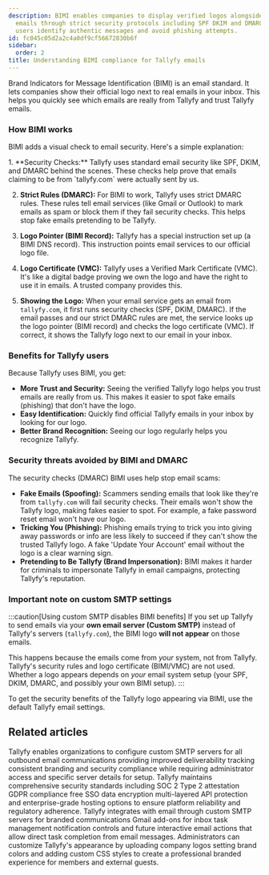 ```yaml
---
description: BIMI enables companies to display verified logos alongside legitimate
  emails through strict security protocols including SPF DKIM and DMARC while helping
  users identify authentic messages and avoid phishing attempts.
id: fc045c05d2a2c4a0df9cf56672830b6f
sidebar:
  order: 2
title: Understanding BIMI compliance for Tallyfy emails
---
```



Brand Indicators for Message Identification (BIMI) is an email standard. It lets companies show their official logo next to real emails in your inbox. This helps you quickly see which emails are really from Tallyfy and trust Tallyfy emails.

### How BIMI works

BIMI adds a visual check to email security. Here's a simple explanation:

<Steps>
1.  **Security Checks:**
    Tallyfy uses standard email security like SPF, DKIM, and DMARC behind the scenes. These checks help prove that emails claiming to be from `tallyfy.com` were actually sent by us.

2.  **Strict Rules (DMARC):**
    For BIMI to work, Tallyfy uses strict DMARC rules. These rules tell email services (like Gmail or Outlook) to mark emails as spam or block them if they fail security checks. This helps stop fake emails pretending to be Tallyfy.

3.  **Logo Pointer (BIMI Record):**
    Tallyfy has a special instruction set up (a BIMI DNS record). This instruction points email services to our official logo file.

4.  **Logo Certificate (VMC):**
    Tallyfy uses a Verified Mark Certificate (VMC). It's like a digital badge proving we own the logo and have the right to use it in emails. A trusted company provides this.

5.  **Showing the Logo:**
    When your email service gets an email from `tallyfy.com`, it first runs security checks (SPF, DKIM, DMARC). If the email passes and our strict DMARC rules are met, the service looks up the logo pointer (BIMI record) and checks the logo certificate (VMC). If correct, it shows the Tallyfy logo next to our email in your inbox.
</Steps>

### Benefits for Tallyfy users

Because Tallyfy uses BIMI, you get:

*   **More Trust and Security:** Seeing the verified Tallyfy logo helps you trust emails are really from us. This makes it easier to spot fake emails (phishing) that don't have the logo.
*   **Easy Identification:** Quickly find official Tallyfy emails in your inbox by looking for our logo.
*   **Better Brand Recognition:** Seeing our logo regularly helps you recognize Tallyfy.

### Security threats avoided by BIMI and DMARC

The security checks (DMARC) BIMI uses help stop email scams:

*   **Fake Emails (Spoofing):** Scammers sending emails that look like they're from `tallyfy.com` will fail security checks. Their emails won't show the Tallyfy logo, making fakes easier to spot. For example, a fake password reset email won't have our logo.
*   **Tricking You (Phishing):** Phishing emails trying to trick you into giving away passwords or info are less likely to succeed if they can't show the trusted Tallyfy logo. A fake 'Update Your Account' email without the logo is a clear warning sign.
*   **Pretending to Be Tallyfy (Brand Impersonation):** BIMI makes it harder for criminals to impersonate Tallyfy in email campaigns, protecting Tallyfy's reputation.

### Important note on custom SMTP settings

:::caution[Using custom SMTP disables BIMI benefits]
If you set up Tallyfy to send emails via your **own email server (Custom SMTP)** instead of Tallyfy's servers (`tallyfy.com`), the BIMI logo **will not appear** on those emails.

This happens because the emails come from *your* system, not from Tallyfy. Tallyfy's security rules and logo certificate (BIMI/VMC) are not used. Whether a logo appears depends on *your* email system setup (your SPF, DKIM, DMARC, and possibly your own BIMI setup).
:::

To get the security benefits of the Tallyfy logo appearing via BIMI, use the default Tallyfy email settings.


## Related articles
<CardGrid>
<LinkTitleCard header="<b>Email > Set up custom SMTP sending</b>" href="/products/pro/integrations/email/how-to-set-up-custom-smtp-in-tallyfy/" > Tallyfy enables organizations to configure custom SMTP servers for all outbound email communications providing improved deliverability tracking consistent branding and security compliance while requiring administrator access and specific server details for setup. </LinkTitleCard>
<LinkTitleCard header="<b>Miscellaneous > Terms & legals</b>" href="/products/pro/miscellaneous/terms-legals/" > Tallyfy maintains comprehensive security standards including SOC 2 Type 2 attestation GDPR compliance free SSO data encryption multi-layered API protection and enterprise-grade hosting options to ensure platform reliability and regulatory adherence. </LinkTitleCard>
<LinkTitleCard header="<b>Integrations > Email and SMTP</b>" href="/products/pro/integrations/email/" > Tallyfy integrates with email through custom SMTP servers for branded communications Gmail add-ons for inbox task management notification controls and future interactive email actions that allow direct task completion from email messages. </LinkTitleCard>
<LinkTitleCard header="<b>Org Settings > Organization branding</b>" href="/products/pro/settings/org-settings/how-can-i-personalize-my-tallyfy-branding-and-emails/" > Administrators can customize Tallyfy's appearance by uploading company logos setting brand colors and adding custom CSS styles to create a professional branded experience for members and external guests. </LinkTitleCard>
</CardGrid>